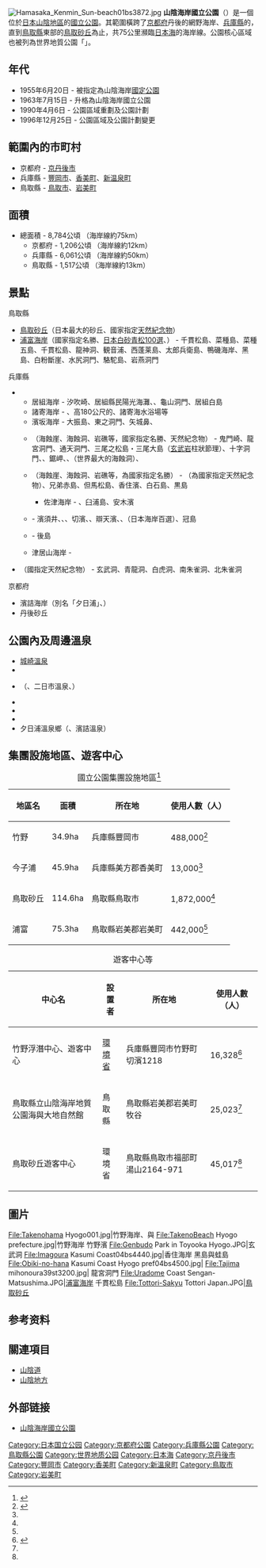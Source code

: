 {{Infobox protected area
| name            = 山陰海岸國立公園
| alt_name        = Sanin Kaigan National Park<br>{{lang|ja|山陰海岸国立公園}}
| iucn_category   = II
| photo           = Takenohama Hyogo001.jpg
| photo_width     = 
| photo_caption   = 竹野濱 （竹野海岸）
| map             = Japan
| map_width       = 250
| location        = {{JPN}}[[京都府|京都府]]、[[兵庫縣|兵庫縣]]、[[鳥取縣|鳥取縣]]<ref name="kuikizu">{{PDFlink|“[http://www.env.go.jp/park/sanin/intro/files/area.pdf 山陰海岸国立公園の区域図]”}}. 環境省. 2012年10月6日閲覧。</ref>
| nearest_city    = 
| lat_d           = 35.64
| long_d          = 134.93
| area            = {{convert|8783|ha|km2|sigfig=3}}<ref name="env">{{Cite web |url=http://www.env.go.jp/park/sanin/intro/index.html |title=山陰海岸国立公園の公園紹介 |publisher=環境省 |accessdate=2012-10-06 |archive-date=2012-04-21 |archive-url=https://web.archive.org/web/20120421132901/https://www.env.go.jp/park/sanin/intro/index.html |dead-url=no }}</ref>
| established     = 1963年7月15日
| visitation_num  = 6,300,000人次
| visitation_year = 2018年
| visitation_ref  = <ref>{{Cite web |url=http://www.env.go.jp/park/doc/data/natural/data/naturalpark_4.pdf |title=国立公園の利用者数（公園、年次別） |work=関連法令・各種資料 > 自然保護各種データ |publisher=環境省 |date= |accessdate=2020-10-04 |archive-date=2020-05-24 |archive-url=https://web.archive.org/web/20200524062329/http://www.env.go.jp/park/doc/data/natural/data/naturalpark_4.pdf |dead-url=no }}</ref>
| governing_body  = [[環境省|環境省]]
| url             = http://www.env.go.jp/park/sanin/index.html
}}
{{japanese
|japanese=山陰海岸国立公園
|kana=さんいんかいがんこくりつこうえん
|romaji=San'in Kaigan Kokuritsu Kōen
}}
[[File:Hamasaka_Kenmin_Sun-beach01bs3872.jpg|thumb]]
'''山陰海岸國立公園'''（{{jpn|j=山陰海岸国立公園|hg=さんいんかいがんこくりつこうえん}}）是一個位於[[日本|日本]][[山陰地方|山陰地區]]的[[日本國立公園|國立公園]]。其範圍橫跨了[[京都府|京都府]]丹後的網野海岸、[[兵庫縣|兵庫縣]]的{{link-ja|但馬御火浦|但馬御火浦}}，直到[[鳥取縣|鳥取縣]]東部的[[鳥取砂丘|鳥取砂丘]]為止，共75公里瀕臨[[日本海|日本海]]的海岸線。公園核心區域也被列為世界地質公園「{{link-ja|山陰海岸地質公園|山陰海岸ジオパーク}}」。

== 年代 ==
* 1955年6月20日 - 被指定為山陰海岸[[日本國定公園|國定公園]]
* 1963年7月15日 - 升格為山陰海岸國立公園
* 1990年4月6日 - 公園區域重劃及公園計劃
* 1996年12月25日 - 公園區域及公園計劃變更

== 範圍內的市町村 ==
* 京都府 - [[京丹後市|京丹後市]]
* 兵庫縣 - [[豐岡市|豐岡市]]、[[香美町|香美町]]、[[新温泉町|新温泉町]]
* 鳥取縣 - [[鳥取市|鳥取市]]、[[岩美町|岩美町]]

== 面積 ==
* 總面積 - 8,784公頃 （海岸線約75km） 
** 京都府 - 1,206公頃 （海岸線約12km）
** 兵庫縣 - 6,061公頃 （海岸線約50km）
** 鳥取縣 - 1,517公頃 （海岸線約13km）

== 景點 ==
;鳥取縣
* [[鳥取砂丘|鳥取砂丘]]（日本最大的砂丘、國家指定[[天然紀念物|天然紀念物]]）
* [[浦富海岸|浦富海岸]]（國家指定名勝、[[日本白砂青松100選|日本白砂青松100選]]、{{link-ja|日本海岸百選|日本の渚百選}}） - 千貫松島、菜種島、菜種五島、千貫松島、龍神洞、観音浦、西蓬莱島、太郎兵衛島、鴨磯海岸、黑島、白粉斷崖、水尻洞門、駱駝島、岩燕洞門 
;兵庫縣
* {{link-ja|但馬海岸|但馬海岸}}
** 居組海岸 - 汐吹崎、居組縣民陽光海灘、{{link-ja|日本洞門|日本洞門}}、龜山洞門、居組白島
** 諸寄海岸 - {{link-ja|諸寄東西洞門|諸寄東西洞門|諸寄東之洞門、諸寄西之洞門}}、高180公尺的{{link-ja|千賊斷崖|千賊断崖}}、諸寄海水浴場等
** 濱坂海岸 - 大振島、東之洞門、矢城鼻、{{link-ja|濱坂縣民陽光海灘|浜坂県民サンビーチ}}
** {{link-ja|但馬御火浦|但馬御火浦}}（海蝕崖、海蝕洞、岩礁等，國家指定名勝、天然紀念物） - 鬼門崎、龍宮洞門、通天洞門、三尾之松島・三尾大島（[[玄武岩|玄武岩]]柱狀節理）、十字洞門、{{link-ja|下荒洞門|下荒洞門}}、鋸岬、{{link-ja|旭洞門|旭洞門}}、{{link-ja|釣鐘洞門|釣鐘洞門}}（世界最大的海蝕洞）、{{link-ja|伊笹崎|伊笹崎}}
** {{link-ja|香住海岸|香住海岸}}（海蝕崖、海蝕洞、岩礁等，為國家指定名勝）  - {{link-ja|鎧之袖|鎧の袖}}（為國家指定天然紀念物）、兄弟赤島、但馬松島、香住濱、白石島、黒島
*** 佐津海岸 - {{link-ja|今子浦|今子浦}}、臼浦島、安木濱
** {{link-ja|竹野海岸|竹野海岸}} - 濱須井、{{link-ja|宇日流紋岩流理|宇日流紋岩の流理}}、{{link-ja|淀之洞門|淀の洞門}}、切濱、{{link-ja|夾石岩|はさかり岩}}、辯天濱、{{link-ja|貓崎|猫崎}}、{{link-ja|竹野濱|竹野浜}}（日本海岸百選）、冠島
** {{link-ja|日和山海岸|日和山海岸}} - 後島
** 津居山海岸 - {{link-ja|氣比之濱|気比の浜}}
* {{link-ja|玄武洞|玄武洞|玄武洞公園}}（國指定天然紀念物） - 玄武洞、青龍洞、白虎洞、南朱雀洞、北朱雀洞
;京都府
* 濱詰海岸（別名「夕日浦」、{{link-ja|日本夕陽百選|日本の夕陽百選}}）
* 丹後砂丘

== 公園內及周邊溫泉 ==
* [[城崎溫泉|城崎溫泉]]
* {{link-ja|湯村溫泉 (兵庫縣)|湯村温泉 (兵庫県)|湯村溫泉}}
* {{link-ja|濱坂溫泉鄉|浜坂温泉郷}}（{{link-ja|七釜溫泉|七釜温泉}}、二日市溫泉、{{link-ja|濱坂温泉|浜坂温泉}}）
* {{link-ja|香住溫泉|香住温泉}}
* {{link-ja|竹野溫泉|竹野温泉}}
* {{link-ja|岩井溫泉|岩井温泉}}
* 夕日浦溫泉鄉（{{link-ja|夕日浦溫泉|夕日ヶ浦温泉}}、濱詰溫泉）
== 集團設施地區、遊客中心 ==
{| class="wikitable" style="text-align:left; font-size:95%"
|+ 國立公園集團設施地區<ref>{{Cite web |url=https://www.env.go.jp/park/doc/data/national/np_7.pdf |title=国立公園集団施設地区 |year=2020 |format=PDF |publisher=環境省 |accessdate=2020-09-27 |archive-date=2020-05-24 |archive-url=https://web.archive.org/web/20200524094446/http://www.env.go.jp/park/doc/data/national/np_7.pdf |dead-url=no }}</ref>
!地區名
!面積
!所在地
!使用人數（人）
|-
|竹野||34.9ha||兵庫縣豐岡市||488,000<ref name="集団施設地区等利用者数">{{Cite web |url=http://www.env.go.jp/park/doc/data/natural/data/naturalpark_7.pdf |title=国立公園集団施設地区等利用者数 |format=PDF |publisher=環境省 |accessdate=2020-09-27 |archive-date=2020-05-24 |archive-url=https://web.archive.org/web/20200524083706/http://www.env.go.jp/park/doc/data/natural/data/naturalpark_7.pdf |dead-url=no }}</ref>
|-
|今子浦||45.9ha||兵庫縣美方郡香美町||13,000<ref name="集団施設地区等利用者数"/>
|-
|鳥取砂丘||114.6ha||鳥取縣鳥取市||1,872,000<ref name="集団施設地区等利用者数"/>
|-
|浦富||75.3ha||鳥取縣岩美郡岩美町||442,000<ref name="集団施設地区等利用者数"/>
|}
{| class="wikitable" style="text-align:left; font-size:95%"
|+ 遊客中心等
!中心名
!設置者
!所在地
!使用人數（人）
|-
|竹野浮潛中心、遊客中心||[[環境省|環境省]]||兵庫縣豐岡市竹野町切濱1218||16,328<ref name="ビジターセンター等利用者数">{{Cite web |url=http://www.env.go.jp/park/doc/data/natural/data/naturalpark_8.pdf |title=国立公園内ビジターセンター等利用者数 |format=PDF |publisher=環境省 |accessdate=2020-09-27 |archive-date=2019-10-12 |archive-url=https://web.archive.org/web/20191012202323/http://www.env.go.jp/park/doc/data/natural/data/naturalpark_8.pdf |dead-url=no }}</ref>
|-
|鳥取縣立山陰海岸地質公園海與大地自然館||鳥取縣||鳥取縣岩美郡岩美町牧谷||25,023<ref name="ビジターセンター等利用者数"/>
|-
|鳥取砂丘遊客中心||環境省||鳥取縣鳥取市福部町湯山2164-971||45,017<ref name="ビジターセンター等利用者数"/>
|}

== 圖片 ==
<gallery widths="165px" heights="110px" perrow="4">
File:Takenohama Hyogo001.jpg|竹野海岸、{{link-ja|貓崎|猫崎}}與{{link-ja|竹野濱|竹野浜}}
File:TakenoBeach Hyogo prefecture.jpg|竹野海岸 竹野濱
File:Genbudo Park in Toyooka Hyogo.JPG|玄武洞
File:Imagoura Kasumi Coast04bs4440.jpg|香住海岸 {{link-ja|今子浦|今子浦}}黑島與蛙島
File:Obiki-no-hana Kasumi Coast Hyogo pref04bs4500.jpg|{{link-ja|香住海岸|香住海岸}} {{link-ja|大引鼻|大引きの鼻}}
File:Tajima mihonoura39st3200.jpg|{{link-ja|但馬御火浦|但馬御火浦}} 龍宮洞門
File:Uradome Coast Sengan-Matsushima.JPG|[[浦富海岸|浦富海岸]] 千貫松島
File:Tottori-Sakyu Tottori Japan.JPG|[[鳥取砂丘|鳥取砂丘]]
</gallery>

==参考资料==
{{Reflist}}

== 關連項目 ==
{{Commonscat|Sanin Kaigan National Park}}
* [[山陰道_(日本)|山陰道]]
* [[山陰地方|山陰地方]]

== 外部链接 ==
* {{ja}}[https://web.archive.org/web/20070322082548/http://www.sizenken.biodic.go.jp/park/cgi-bin/page_np.cgi?park=saninkaigan 山陰海岸國立公園]

{{日本國立公園}}
{{DEFAULTSORT:Sanin Kaigan National Park}}
[[Category:日本国立公园|Category:日本国立公园]]
[[Category:京都府公園|Category:京都府公園]]
[[Category:兵庫縣公園|Category:兵庫縣公園]]
[[Category:鳥取縣公園|Category:鳥取縣公園]]
[[Category:世界地质公园|Category:世界地质公园]]
[[Category:日本海|Category:日本海]]
[[Category:京丹後市|Category:京丹後市]]
[[Category:豐岡市|Category:豐岡市]]
[[Category:香美町|Category:香美町]]
[[Category:新溫泉町|Category:新溫泉町]]
[[Category:鳥取市|Category:鳥取市]]
[[Category:岩美町|Category:岩美町]]